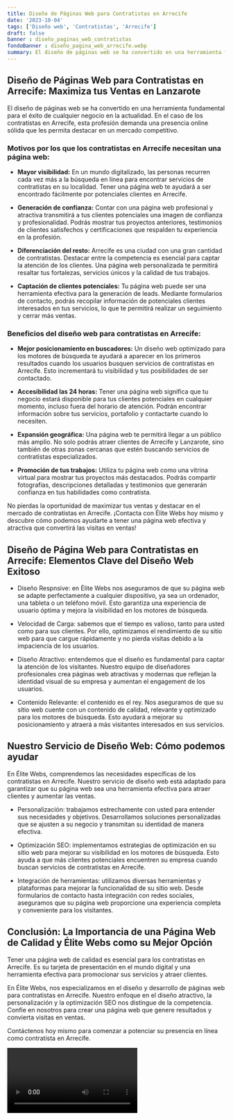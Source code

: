 ```yaml
---
title: Diseño de Páginas Web para Contratistas en Arrecife
date: '2023-10-04'
tags: ['Diseño web', 'Contratistas', 'Arrecife']
draft: false
banner : diseño_paginas_web_contratistas
fondoBanner : diseño_pagina_web_arrecife.webp
summary: El diseño de páginas web se ha convertido en una herramienta fundamental para el éxito de cualquier negocio en la actualidad. En el caso de los contratistas en Arrecife, esta profesión demanda una presencia online sólida que les permita destacar en un mercado competitivo.
---
```


## Diseño de Páginas Web para Contratistas en Arrecife: Maximiza tus Ventas en Lanzarote

El diseño de páginas web se ha convertido en una herramienta fundamental para el éxito de cualquier negocio en la actualidad. En el caso de los contratistas en Arrecife, esta profesión demanda una presencia online sólida que les permita destacar en un mercado competitivo.

### Motivos por los que los contratistas en Arrecife necesitan una página web:

- **Mayor visibilidad:** En un mundo digitalizado, las personas recurren cada vez más a la búsqueda en línea para encontrar servicios de contratistas en su localidad. Tener una página web te ayudará a ser encontrado fácilmente por potenciales clientes en Arrecife.

- **Generación de confianza:** Contar con una página web profesional y atractiva transmitirá a tus clientes potenciales una imagen de confianza y profesionalidad. Podrás mostrar tus proyectos anteriores, testimonios de clientes satisfechos y certificaciones que respalden tu experiencia en la profesión.

- **Diferenciación del resto:** Arrecife es una ciudad con una gran cantidad de contratistas. Destacar entre la competencia es esencial para captar la atención de los clientes. Una página web personalizada te permitirá resaltar tus fortalezas, servicios únicos y la calidad de tus trabajos.

- **Captación de clientes potenciales:** Tu página web puede ser una herramienta efectiva para la generación de leads. Mediante formularios de contacto, podrás recopilar información de potenciales clientes interesados en tus servicios, lo que te permitirá realizar un seguimiento y cerrar más ventas.

### Beneficios del diseño web para contratistas en Arrecife:

- **Mejor posicionamiento en buscadores:** Un diseño web optimizado para los motores de búsqueda te ayudará a aparecer en los primeros resultados cuando los usuarios busquen servicios de contratistas en Arrecife. Esto incrementará tu visibilidad y tus posibilidades de ser contactado.

- **Accesibilidad las 24 horas:** Tener una página web significa que tu negocio estará disponible para tus clientes potenciales en cualquier momento, incluso fuera del horario de atención. Podrán encontrar información sobre tus servicios, portafolio y contactarte cuando lo necesiten.

- **Expansión geográfica:** Una página web te permitirá llegar a un público más amplio. No solo podrás atraer clientes de Arrecife y Lanzarote, sino también de otras zonas cercanas que estén buscando servicios de contratistas especializados.

- **Promoción de tus trabajos:** Utiliza tu página web como una vitrina virtual para mostrar tus proyectos más destacados. Podrás compartir fotografías, descripciones detalladas y testimonios que generarán confianza en tus habilidades como contratista.

No pierdas la oportunidad de maximizar tus ventas y destacar en el mercado de contratistas en Arrecife. ¡Contacta con Élite Webs hoy mismo y descubre cómo podemos ayudarte a tener una página web efectiva y atractiva que convertirá las visitas en ventas!

<GifSeo />

<Cta />

## Diseño de Página Web para Contratistas en Arrecife: Elementos Clave del Diseño Web Exitoso

- Diseño Respnsive: en Élite Webs nos aseguramos de que su página web se adapte perfectamente a cualquier dispositivo, ya sea un ordenador, una tableta o un teléfono móvil. Esto garantiza una experiencia de usuario óptima y mejora la visibilidad en los motores de búsqueda.

- Velocidad de Carga: sabemos que el tiempo es valioso, tanto para usted como para sus clientes. Por ello, optimizamos el rendimiento de su sitio web para que cargue rápidamente y no pierda visitas debido a la impaciencia de los usuarios.

- Diseño Atractivo: entendemos que el diseño es fundamental para captar la atención de los visitantes. Nuestro equipo de diseñadores profesionales crea páginas web atractivas y modernas que reflejan la identidad visual de su empresa y aumentan el engagement de los usuarios.

- Contenido Relevante: el contenido es el rey. Nos aseguramos de que su sitio web cuente con un contenido de calidad, relevante y optimizado para los motores de búsqueda. Esto ayudará a mejorar su posicionamiento y atraerá a más visitantes interesados en sus servicios.

## Nuestro Servicio de Diseño Web: Cómo podemos ayudar

En Élite Webs, comprendemos las necesidades específicas de los contratistas en Arrecife. Nuestro servicio de diseño web está adaptado para garantizar que su página web sea una herramienta efectiva para atraer clientes y aumentar las ventas.

- Personalización: trabajamos estrechamente con usted para entender sus necesidades y objetivos. Desarrollamos soluciones personalizadas que se ajusten a su negocio y transmitan su identidad de manera efectiva.

- Optimización SEO: implementamos estrategias de optimización en su sitio web para mejorar su visibilidad en los motores de búsqueda. Esto ayuda a que más clientes potenciales encuentren su empresa cuando buscan servicios de contratistas en Arrecife.

- Integración de herramientas: utilizamos diversas herramientas y plataformas para mejorar la funcionalidad de su sitio web. Desde formularios de contacto hasta integración con redes sociales, aseguramos que su página web proporcione una experiencia completa y conveniente para los visitantes.

## Conclusión: La Importancia de una Página Web de Calidad y Élite Webs como su Mejor Opción

Tener una página web de calidad es esencial para los contratistas en Arrecife. Es su tarjeta de presentación en el mundo digital y una herramienta efectiva para promocionar sus servicios y atraer clientes.

En Élite Webs, nos especializamos en el diseño y desarrollo de páginas web para contratistas en Arrecife. Nuestro enfoque en el diseño atractivo, la personalización y la optimización SEO nos distingue de la competencia. Confíe en nosotros para crear una página web que genere resultados y convierta visitas en ventas.

Contáctenos hoy mismo para comenzar a potenciar su presencia en línea como contratista en Arrecife.

<Video />

<CtaBot job='Contratistas' city='Arrecife'/>

<Gmaps query='Arrecife+españa+maps' />
